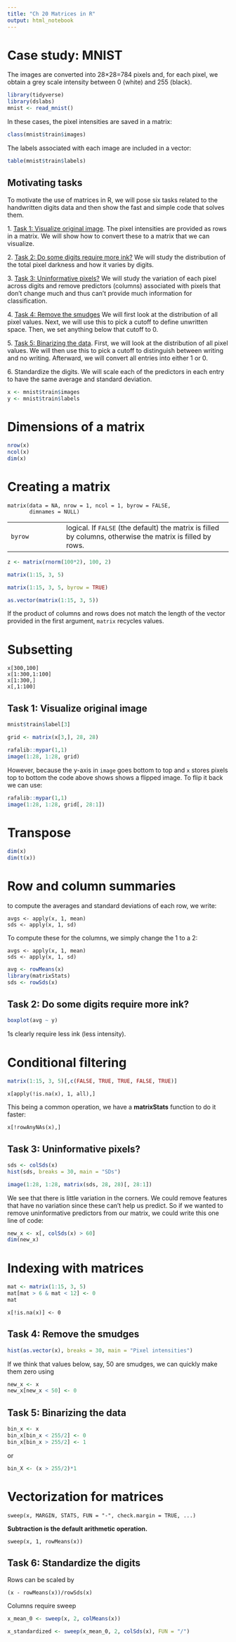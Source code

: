 ```yaml
---
title: "Ch 20 Matrices in R"
output: html_notebook
---
```


# Case study: MNIST

The images are converted into 28×28=784 pixels and, for each pixel, we obtain a grey scale intensity between 0 (white) and 255 (black).

```r
library(tidyverse)
library(dslabs)
mnist <- read_mnist()
```

In these cases, the pixel intensities are saved in a matrix:

```r
class(mnist$train$images)
```

The labels associated with each image are included in a vector:

```r
table(mnist$train$labels)
```

## **Motivating tasks**

To motivate the use of matrices in R, we will pose six tasks related to the handwritten digits data and then show the fast and simple code that solves them.

1\. [Task 1: Visualize original image]. The pixel intensities are provided as rows in a matrix. We will show how to convert these to a matrix that we can visualize.

2\. [Task 2: Do some digits require more ink?] We will study the distribution of the total pixel darkness and how it varies by digits.

3\. [Task 3: Uninformative pixels?] We will study the variation of each pixel across digits and remove predictors (columns) associated with pixels that don’t change much and thus can’t provide much information for classification.

4\. [Task 4: Remove the smudges] We will first look at the distribution of all pixel values. Next, we will use this to pick a cutoff to define unwritten space. Then, we set anything below that cutoff to 0.

5\. [Task 5: Binarizing the data]. First, we will look at the distribution of all pixel values. We will then use this to pick a cutoff to distinguish between writing and no writing. Afterward, we will convert all entries into either 1 or 0.

6\. Standardize the digits. We will scale each of the predictors in each entry to have the same average and standard deviation.

```r
x <- mnist$train$images
y <- mnist$train$labels
```

# Dimensions of a matrix

```r
nrow(x)
ncol(x)
dim(x)
```

# Creating a matrix

```         
matrix(data = NA, nrow = 1, ncol = 1, byrow = FALSE,
       dimnames = NULL)
```

|         |                                                                                                            |
|------------------|------------------------------------------------------|
| `byrow` | logical. If `FALSE` (the default) the matrix is filled by columns, otherwise the matrix is filled by rows. |

```r
z <- matrix(rnorm(100*2), 100, 2)
```

```r
matrix(1:15, 3, 5)
```

```r
matrix(1:15, 3, 5, byrow = TRUE)
```

```r
as.vector(matrix(1:15, 3, 5))
```

If the product of columns and rows does not match the length of the vector provided in the first argument, `matrix` recycles values.

# Subsetting

```         
x[300,100]
x[1:300,1:100]
x[1:300,]
x[,1:100]
```

## Task 1: Visualize original image

```r
mnist$train$label[3]
```

```r
grid <- matrix(x[3,], 28, 28)
```

```r
rafalib::mypar(1,1)
image(1:28, 1:28, grid)
```

However, because the y-axis in `image` goes bottom to top and `x` stores pixels top to bottom the code above shows shows a flipped image. To flip it back we can use:

```r
rafalib::mypar(1,1)
image(1:28, 1:28, grid[, 28:1])
```

# Transpose

```r
dim(x)
dim(t(x))
```

# Row and column summaries

to compute the averages and standard deviations of each row, we write:

```         
avgs <- apply(x, 1, mean)
sds <- apply(x, 1, sd)
```

To compute these for the columns, we simply change the 1 to a 2:

```         
avgs <- apply(x, 1, mean)
sds <- apply(x, 1, sd)
```

```r
avg <- rowMeans(x)
library(matrixStats)
sds <- rowSds(x)
```

## Task 2: Do some digits require more ink?

```r
boxplot(avg ~ y)
```

1s clearly require less ink (less intensity).

# Conditional filtering

```r
matrix(1:15, 3, 5)[,c(FALSE, TRUE, TRUE, FALSE, TRUE)]
```

```         
x[apply(!is.na(x), 1, all),]
```

This being a common operation, we have a **matrixStats** function to do it faster:

```         
x[!rowAnyNAs(x),]
```

## Task 3: Uninformative pixels?

```r
sds <- colSds(x)
hist(sds, breaks = 30, main = "SDs")
```

```r
image(1:28, 1:28, matrix(sds, 28, 28)[, 28:1])
```

We see that there is little variation in the corners. We could remove features that have no variation since these can’t help us predict. So if we wanted to remove uninformative predictors from our matrix, we could write this one line of code:

```r
new_x <- x[, colSds(x) > 60]
dim(new_x)
```

# Indexing with matrices

```r
mat <- matrix(1:15, 3, 5)
mat[mat > 6 & mat < 12] <- 0
mat
```

```         
x[!is.na(x)] <- 0
```

## Task 4: Remove the smudges

```r
hist(as.vector(x), breaks = 30, main = "Pixel intensities")
```

If we think that values below, say, 50 are smudges, we can quickly make them zero using

```r
new_x <- x
new_x[new_x < 50] <- 0
```

## Task 5: Binarizing the data

```r
bin_x <- x
bin_x[bin_x < 255/2] <- 0
bin_x[bin_x > 255/2] <- 1
```

or

```r
bin_X <- (x > 255/2)*1
```

# Vectorization for matrices

```         
sweep(x, MARGIN, STATS, FUN = "-", check.margin = TRUE, ...)
```

**Subtraction is the default arithmetic operation.**

```         
sweep(x, 1, rowMeans(x))
```

## Task 6: Standardize the digits

Rows can be scaled by

```         
(x - rowMeans(x))/rowSds(x)
```

Columns require sweep

```r
x_mean_0 <- sweep(x, 2, colMeans(x))
```

```r
x_standardized <- sweep(x_mean_0, 2, colSds(x), FUN = "/")
```
